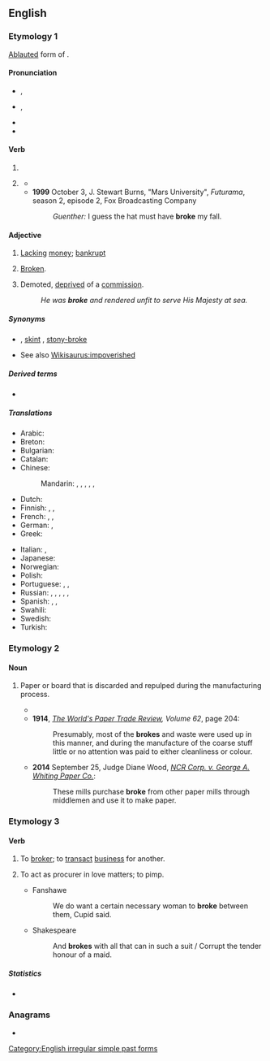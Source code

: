 ==English==

===Etymology 1===
[[ablaut|Ablauted]] form of {{m|en|break}}.

====Pronunciation====
* {{a|RP}} {{enPR|brōk}}, {{IPA|/bɹəʊk/|lang=en}}
* {{a|GenAm}} {{enPR|brōk}}, {{IPA|/bɹoʊk/|lang=en}}
* {{audio|en-us-broke.ogg|Audio (US)|lang=en}}
* {{rhymes|əʊk|lang=en}}

====Verb====
{{head|en|verb form|cat2=past participles}}

# {{en-simple past of|break}}
# {{lb|en|archaic|nonstandard|or|poetic}} {{inflection of|break||past|part|lang=en}}
#* {{quote-song|lyricist=|composer=|title={{w|Photograph (Ringo Starr song)|Photograph}}|url=|album={{w|Ringo (album)|Ringo}}|artist={{w|Ringo Starr}}|year=1973|passage=I can't get used to living here / While my heart is '''broke''', my tears I cry for you}}
#* '''1999''' October 3, J. Stewart Burns, "Mars University", ''Futurama'', season 2, episode 2, Fox Broadcasting Company
#*: ''Guenther:'' I guess the hat must have '''broke''' my fall.

====Adjective====
{{en-adj}}

# {{lb|en|informal}} [[lack|Lacking]] [[money]]; [[bankrupt]]
# {{lb|en|informal}} [[broken|Broken]].
# {{lb|en|nautical}} Demoted, [[deprived]] of a [[commission]].
#: ''He was '''broke''' and rendered unfit to serve His Majesty at sea.''

=====Synonyms=====
* {{l|en|boracic}} {{qualifier|UK rhyming slang}}, [[skint]] {{qualifier|UK slang}}, [[stony-broke]] {{qualifier|UK slang'}}
* See also [[Wikisaurus:impoverished]]

=====Derived terms=====
* {{l|en|nobody ever went broke underestimating the intelligence of the American people}}

=====Translations=====
{{trans-top|lacking money; bankrupt}}
* Arabic: {{t|ar|مُفْلِس|m}}
* Breton: {{t+|br|kras}}
* Bulgarian: {{t+|bg|разорен}}
* Catalan: {{t|ca|pelat}}
* Chinese:
*: Mandarin: {{t|cmn|手頭緊|sc=Hani}}, {{t|cmn|手头紧|tr=shǒutóujǐn|sc=Hani}}, {{t+|cmn|手緊|sc=Hani}}, {{t+|cmn|手紧|tr=shǒujǐn|sc=Hani}}, {{t+|cmn|沒錢|sc=Hani}}, {{t+|cmn|没钱|tr=méiqián|sc=Hani}}
* Dutch: {{t+|nl|blut}}
* Finnish: {{t+|fi|rahaton}}, {{t+|fi|auki}} {{qualifier|slang}}, {{t+|fi|persaukinen}} {{qualifier|somewhat vulgar}}
* French: {{t+|fr|fauché}}, {{t+|fr|à sec}} {{qualifier|invariable}}, {{qualifier|formally}} {{t+|fr|désargenté}}
* German: {{t+|de|pleite}}, {{t+|de|abgebrannt}}
* Greek: {{t+|el|άφραγκος}}
{{trans-mid}}
* Italian: {{t|it|al verde}} {{qualifier|invariable}}, {{t|it|in bancarotta}}
* Japanese: {{t|ja|すっからかん|tr=sukkarakan|sc=Jpan}}
* Norwegian: {{t+|no|blakk}}
* Polish: {{t|pl|spłukany}} {{qualifier|informal}}
* Portuguese: {{t+|pt|quebrado}}, {{t+|pt|duro}}, {{t+|pt|liso}}
* Russian: {{t+|ru|разориться|alt=разори́вшийся}}, {{t+|ru|разорённый}}, {{t+|ru|безде́нежный}}, {{t+|ru|грош|alt=без гроша́}}, {{t+|ru|обанкротиться|alt=обанкро́вшийся}}, {{t+|ru|мель|alt=на мели́}}
* Spanish: {{t+|es|pelado}}, {{t|es|sin un duro}}, {{t|es|sin un peso}}
* Swahili: {{t+|sw|msoto}}
* Swedish: {{t+|sv|pank}}
* Turkish: {{t+|tr|meteliksiz}}
{{trans-bottom}}

===Etymology 2===
{{rfe|lang=en}}

====Noun====
{{en-noun}}

# {{lb|en|papermaking}} Paper or board that is discarded and repulped during the manufacturing process.
#* {{quote-text|year=1880|author=James Dunbar|title=The Practical Papermaker: A Complete Guide to the Manufacture of Paper|page=12|url=http://books.google.com/books?id=xhlaAAAAYAAJ&pg=PA12|passage=If the '''broke''' accumulates, a larger proportion can be used in making coloured papers, otherwise the above quantity is sufiicient.}}
#* '''1914''', ''[http://books.google.com/books?ei=tOImVNnKDYHz8AHVyIHoCw The World's Paper Trade Review], Volume 62'', page 204:
#*: Presumably, most of the '''brokes''' and waste were used up in this manner, and during the manufacture of the coarse stuff little or no attention was paid to either cleanliness or colour.
#* '''2014''' September 25, Judge Diane Wood, ''[http://caselaw.findlaw.com/us-7th-circuit/1679211.html NCR Corp. v. George A. Whiting Paper Co.]'':
#*: These mills purchase '''broke''' from other paper mills through middlemen and use it to make paper.

===Etymology 3===
{{back-form|broker|lang=en}}

====Verb====
{{en-verb|brok}}

# To [[broker]]; to [[transact]] [[business]] for another.
#: {{rfquotek|Broome}}
# {{lb|en|obsolete}} To act as procurer in love matters; to pimp.
#* Fanshawe
#*: We do want a certain necessary woman to '''broke''' between them, Cupid said.
#* Shakespeare
#*: And '''brokes''' with all that can in such a suit / Corrupt the tender honour of a maid.

=====Statistics=====
* {{rank|dinner|command|etc.|771|broke|waiting|political|reading}}

===Anagrams===
* {{anagrams|en|Kober|berko|borek}}

[[Category:English irregular simple past forms]]